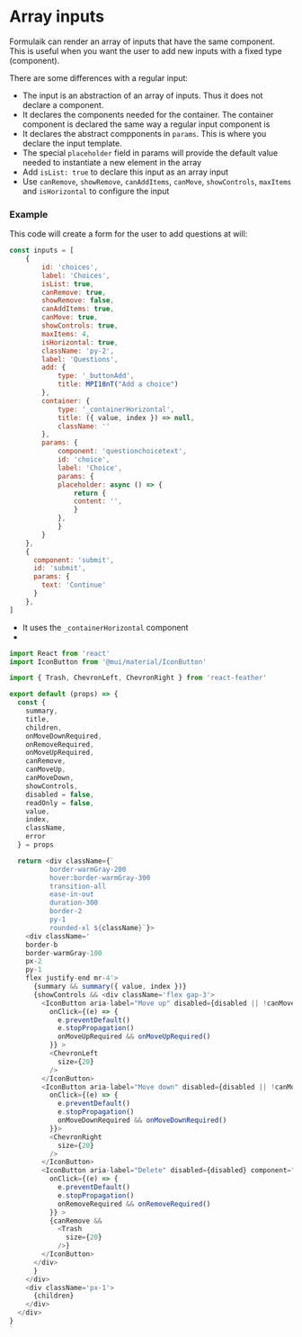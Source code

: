# Array inputs

Formulaik can render an array of inputs that have the same component.
This is useful when you want the user to add new inputs with a fixed type (component).

There are some differences with a regular input:
- The input is an abstraction of an array of inputs. Thus it does not declare a component.
- It declares the components needed for the container. The container component is declared the same way a regular input component is
- It declares the abstract compponents in `params`. This is where you declare the input template.
- The special `placeholder` field in params will provide the default value needed to instantiate a new element in the array 
- Add  `isList: true` to declare this input as an array input
- Use `canRemove`, `showRemove`, `canAddItems`, `canMove`, `showControls`, `maxItems` and `isHorizontal` to configure the input
### Example
This code will create a form for the user to add questions at will:

```js
const inputs = [
    {
        id: 'choices',
        label: 'Choices',
        isList: true,
        canRemove: true,
        showRemove: false,
        canAddItems: true,
        canMove: true,
        showControls: true,
        maxItems: 4,
        isHorizontal: true,
        className: 'py-2',
        label: 'Questions',
        add: {
            type: '_buttonAdd',
            title: MPI18nT("Add a choice")
        },
        container: {
            type: '_containerHorizontal',
            title: ({ value, index }) => null,
            className: ''
        },
        params: {
            component: 'questionchoicetext',
            id: 'choice',
            label: 'Choice',
            params: {
            placeholder: async () => {
                return {
                content: '',
                }
            },
            }               
        }
    },
    {
      component: 'submit',
      id: 'submit',
      params: {
        text: 'Continue'
      }
    },
]
```

- It uses the `_containerHorizontal` component
- 
```js
import React from 'react'
import IconButton from '@mui/material/IconButton'

import { Trash, ChevronLeft, ChevronRight } from 'react-feather'

export default (props) => {
  const {
    summary,
    title,
    children,
    onMoveDownRequired,
    onRemoveRequired,
    onMoveUpRequired,
    canRemove,
    canMoveUp,
    canMoveDown,
    showControls,
    disabled = false,
    readOnly = false,
    value,
    index,
    className,
    error
  } = props

  return <div className={`
          border-warmGray-200
          hover:border-warmGray-300
          transition-all
          ease-in-out
          duration-300
          border-2
          py-1
          rounded-xl ${className}`}>
    <div className='
    border-b
    border-warmGray-100
    px-2
    py-1
    flex justify-end mr-4'>
      {summary && summary({ value, index })}
      {showControls && <div className='flex gap-3'>
        <IconButton aria-label="Move up" disabled={disabled || !canMoveUp} component="span"
          onClick={(e) => {
            e.preventDefault()
            e.stopPropagation()
            onMoveUpRequired && onMoveUpRequired()
          }} >
          <ChevronLeft
            size={20}
          />
        </IconButton>
        <IconButton aria-label="Move down" disabled={disabled || !canMoveDown} component="span"
          onClick={(e) => {
            e.preventDefault()
            e.stopPropagation()
            onMoveDownRequired && onMoveDownRequired()
          }}>
          <ChevronRight
            size={20}
          />
        </IconButton>
        <IconButton aria-label="Delete" disabled={disabled} component="span"
          onClick={(e) => {
            e.preventDefault()
            e.stopPropagation()
            onRemoveRequired && onRemoveRequired()
          }} >
          {canRemove &&
            <Trash
              size={20}
            />}
        </IconButton>
      </div>
      }
    </div>
    <div className='px-1'>
      {children}
    </div>
  </div>
}
`